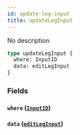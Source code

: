 ```yaml
---
id: update-leg-input
title: updateLegInput
---
```


No description

```graphql
type updateLegInput {
  where: InputID
  data: editLegInput
}
```

### Fields

#### `where` ([`InputID`](/v1/inputs/input-id))

#### `data` ([`editLegInput`](/v1/inputs/edit-leg-input))
